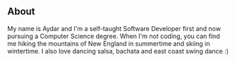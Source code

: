 ## About

My name is Aydar and I'm a self-taught Software Developer first
and now pursuing a Computer Science degree.
When I'm not coding, you can find me hiking the mountains
of New England in summertime and skiing in wintertime.
I also love dancing salsa, bachata and east coast swing dance :)
